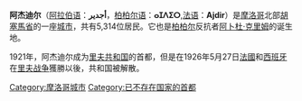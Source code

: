 {{unreferenced|time=2011-07-11T22:21:15+00:00}}
{{Infobox settlement
<!--See the Table at Infobox Settlement for all fields and descriptions of usage-->
<!-- Basic info  ---------------->
|name          = 阿杰迪尔
|other_name             =
|native_name            =  ⴰⵊⴷⵉⵔ - أجدير<br/>Ajdir
|nickname               = 
|settlement_type        =
|motto                  =
<!-- images and maps  ----------->
|image_skyline          =
|imagesize              =300px
|image_caption          =
|image_flag             = 
|flag_size              =
|image_seal             = 
|seal_size              =
|image_shield           = 
|shield_size            =
|image_map              = 
|mapsize                =
|map_caption            = 
|pushpin_map            = Morocco<!-- the name of a location map as per http://en.wikipedia.org/wiki/Template:Location_map -->
|pushpin_label_position =bottom
|pushpin_mapsize        =300
|pushpin_map_caption    =在摩洛哥的位置
<!-- Location ------------------>
|coordinates_region     = MA
|subdivision_type       = 國家
|subdivision_name       = {{flag|Morocco}}
|subdivision_type1      = [[摩洛哥行政區劃|大區]]
|subdivision_name1      = [[拉巴特-薩累-宰穆爾-扎埃爾大區|拉巴特-薩累-宰穆爾-扎埃爾大區]]
|subdivision_type2      =
|subdivision_name2      = 
|subdivision_type3      =
|subdivision_name3      = 
|<!-- Politics ----------------->
|government_footnotes   =
|government_type        =
|leader_title           =
|leader_name            =
|leader_title1          =  <!-- for places with, say, both a mayor and a city manager -->
|leader_name1           =
|established_title      =  <!-- Settled -->
|established_date       = 
<!-- Area    --------------------->
|area_magnitude         = 
|unit_pref                =Imperial <!--Enter: Imperial, if Imperial (metric) is desired-->
|area_footnotes           =
|area_total_km2           = <!-- ALL fields dealing with a measurements are subject to automatic unit conversion-->
|area_land_km2            = <!--See table @ Template:Infobox Settlement for details on automatic unit conversion-->
<!-- Population   ----------------------->
|population_as_of               =2004年
|population_footnotes           =
|population_note                =
|population_total               =3,987 
|population_density_km2         =
|population_density_sq_mi       =
|population_metro               =
|population_density_metro_km2   =
|population_density_metro_sq_mi =
|population_blank1_title        =Ethnicities
|population_blank1              =
|population_density_blank1_km2 =   
|population_density_blank1_sq_mi =
<!-- General information  --------------->
|timezone               = [[歐洲西部時間|WET]] 
|utc_offset             =  +0
|timezone_DST           = [[歐洲西部夏令時間|WEST]]
|utc_offset_DST         = +1
|latd=35|latm=12|lats=|latNS=N
|longd=3|longm=55|longs=|longEW=W
|elevation_footnotes    =  <!--for references: use <ref> </ref> tags-->
|elevation_m            = 
|elevation_ft           =
<!-- Area/postal codes & others -------->
|postal_code_type       =  <!-- enter ZIP code, Postcode, Post code, Postal code... -->
|postal_code            =
|area_code              =
|blank_name             =
|blank_info             =
|blank1_name            =
|blank1_info            =
|website                = 
|footnotes              = 
}}

'''阿杰迪尔'''（[[阿拉伯语|阿拉伯语]]：'''أجدير'''，[[柏柏尔语|柏柏尔语]]：'''ⴰⵊⴷⵉⵔ''',[[法语|法语]]：'''Ajdir'''）是[[摩洛哥|摩洛哥]]北部[[胡塞馬省|胡塞馬省]]的一座[[城市|城市]]，共有5,314位居民。它也是[[柏柏尔人|柏柏尔]]反抗者[[阿卜杜·克里姆|阿卜杜·克里姆]]的诞生地。

1921年，阿杰迪尔成为[[里夫共和国|里夫共和国]]的首都，但是在1926年5月27日[[法國|法國]]和[[西班牙|西班牙]]在[[里夫战争|里夫战争]]獲勝以後，共和国被解散。

[[Category:摩洛哥城市|Category:摩洛哥城市]]
[[Category:已不存在国家的首都|Category:已不存在国家的首都]]